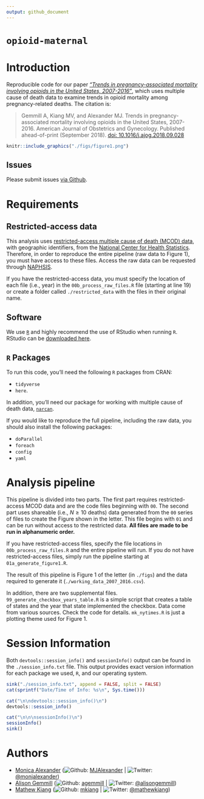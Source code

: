```yaml
---
output: github_document
---
```


# `opioid-maternal`

# Introduction

Reproducible code for our paper [*"Trends in pregnancy-associated mortality involving opioids in the United States, 2007-2016"*](https://doi.org/10.1016/j.ajog.2018.09.028), which uses multiple cause of death data to examine trends in opioid mortality among pregnancy-related deaths. The citation is:

> Gemmill A, Kiang MV, and Alexander MJ. Trends in pregnancy-associated mortality involving opioids in the United States, 2007-2016. American Journal of Obstetrics and Gynecology. Published ahead-of-print (September 2018). [doi: 10.1016/j.ajog.2018.09.028](https://doi.org/10.1016/j.ajog.2018.09.028)

```r
knitr::include_graphics("./figs/figure1.png")
```

## Issues
Please submit issues [via Github](https://github.com/MJAlexander/opioid-maternal/issues).

# Requirements
## Restricted-access data

This analysis uses [restricted-access multiple cause of death (MCOD) data](https://www.cdc.gov/nchs/nvss/dvs_data_release.htm), with geographic identifiers, from the [National Center for Health Statistics](https://www.cdc.gov/nchs/data_access/restrictions.htm). Therefore, in order to reproduce the entire pipeline (raw data to Figure 1), you must have access to these files. Access the raw data can be requested through [NAPHSIS](https://www.naphsis.org/). 

If you have the restricted-access data, you must specify the location of each file (i.e., year) in the `00b_process_raw_files.R` file (starting at line 19) or create a folder called `./restricted_data` with the files in their original name.

## Software
We use [`R`](https://cran.r-project.org/) and highly recommend the use of RStudio when running `R`. RStudio can be [downloaded here](https://www.rstudio.com/products/rstudio/download/).

## `R` Packages
To run this code, you'll need the following `R` packages from CRAN:

- `tidyverse`
- `here`.

In addition, you'll need our package for working with multiple cause of death data, [`narcan`](https://github.com/mkiang/narcan). 

If you would like to reproduce the full pipeline, including the raw data, you should also install the following packages: 

- `doParallel`
- `foreach`
- `config`
- `yaml`

# Analysis pipeline

This pipeline is divided into two parts. The first part requires restricted-access MCOD data and are the code files beginning with `00`. The second part uses shareable (i.e., $N \ge 10$ deaths) data generated from the `00` series of files to create the Figure shown in the letter. This file begins with `01` and can be run without access to the restricted data. **All files are made to be run in alphanumeric order.**

If you have restricted-access files, specify the file locations in `00b_process_raw_files.R` and the entire pipeline will run. If you do not have restricted-access files, simply run the pipeline starting at `01a_generate_figure1.R`.

The result of this pipeline is Figure 1 of the letter (in `./figs`) and the data required to generate it (`./working_data_2007_2016.csv`).

In addition, there are two supplemental files. `99_generate_checkbox_years_table.R` is a simple script that creates a table of states and the year that state implemented the checkbox. Data come from various sources. Check the code for details. `mk_nytimes.R` is just a plotting theme used for Figure 1.

# Session Information

Both `devtools::session_info()` and `sessionInfo()` output can be found in the `./session_info.txt` file. This output provides exact version information for each package we used, `R`, and our operating system.

```r
sink("./session_info.txt", append = FALSE, split = FALSE)
cat(sprintf("Date/Time of Info: %s\n", Sys.time()))

cat("\n\ndevtools::session_info()\n")
devtools::session_info()

cat("\n\n\nsessionInfo()\n")
sessionInfo()
sink()
```

# Authors
- [Monica Alexander](http://monicaalexander.com) (![Github](http://i.imgur.com/9I6NRUm.png): [MJAlexander](https://github.com/MJAlexander) | ![Twitter](http://i.imgur.com/wWzX9uB.png): [\@monjalexander](https://twitter.com/monjalexander))
- [Alison Gemmill](NEED LINK) (![Github](http://i.imgur.com/9I6NRUm.png): [agemmill](https://github.com/agemmill) | ![Twitter](http://i.imgur.com/wWzX9uB.png): [\@alisongemmill](https://twitter.com/alisongemmill))
- [Mathew Kiang](https://mathewkiang.com) (![Github](http://i.imgur.com/9I6NRUm.png): [mkiang](https://github.com/mkiang) | ![Twitter](http://i.imgur.com/wWzX9uB.png): [\@mathewkiang](https://twitter.com/mathewkiang))
